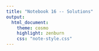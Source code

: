 ```yaml
---
title: "Notebook 16 -- Solutions"
output:
  html_document:
    theme: cosmo
    highlight: zenburn
    css: "note-style.css"
---
```

